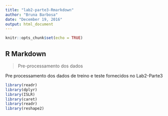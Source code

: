```yaml
---
title: "lab2-parte3-Rmarkdown"
author: "Bruna Barbosa"
date: "December 19, 2016"
output: html_document
---
```


```r
knitr::opts_chunk$set(echo = TRUE)
```

## R Markdown

> Pre-processamento dos dados 

Pre processamento dos dados de treino e teste fornecidos no Lab2-Parte3


```r
library(readr)
library(dplyr)
library(ISLR)
library(caret)
library(readr)
library(reshape2)
```